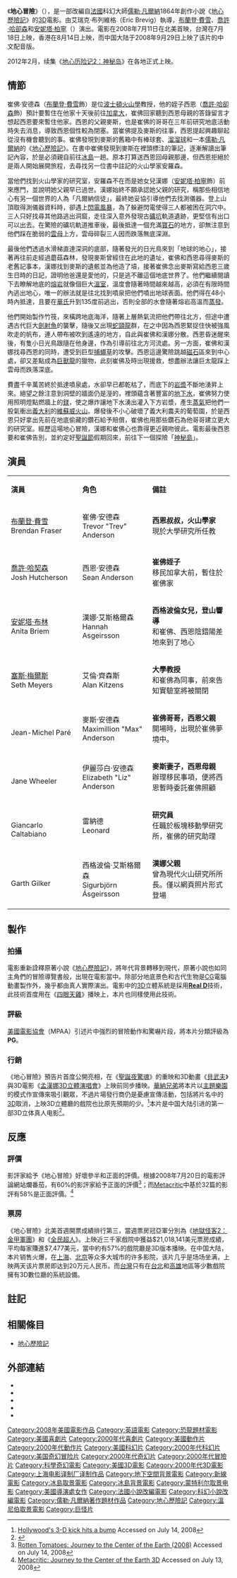 {{不是|text=2003年美国科幻电影[[地心浩劫|地心抢险记]]}}{{noteTA
|T=zh-hans:地心历险记 (电影);zh-hk:地心探險記 (電影);zh-tw:地心冒險 (電影);
|G1=Movie
|G2=Show
|1=zh-hans:地心历险记;zh-hk:地心探險記;zh-tw:地心冒險;
}}

{{Infobox Film
| name = 地心冒險
| original_name = {{lang|en|''Journey to the Center of the Earth''}}
| image = Center of the earth 3d.jpg
| caption = 《地心冒險》台灣發行海報
| director = 艾瑞克·布列維格
| producer = [[布蘭登·費雪|布蘭登·費雪]]
| writer = {{Plain list|
*[[Michael_Weiss|Michael Weiss]]
*[[Mark_Levin|Mark Levin]]
}}
| based_on = {{Based on|[[地心游记|地心游记]]|[[儒勒·凡尔纳|儒勒·凡尔纳]]}}
| starring =  {{Plain list|
*[[布蘭登·費雪|布蘭登·費雪]]
*[[喬許·哈卻森|喬許·哈卻森]]
}}
| music = Andrew Lockington
| cinematography = Chuck Shuman
| editing = {{Plain list|
*Paul Martin Smith
*Dirk Westervelt
*[[Steven_Rosenblum|Steven Rosenblum]]
}}
| distributor = [[新線影業|新線影業]]<br />{{tsl|en|Walden Media|威登媒體}}
| released = {{Film date|2008|07|11|美国|2008|07|18|台湾|2008|08|14|香港|2008|09|29|中国大陆}}
| runtime = 93分鐘<ref>{{cite web | url=http://www.bbfc.co.uk/website/Classified.nsf/0/D490C56548B1CAD78025747300542D0D?OpenDocument | title=Journey to the Center of the Earth 3-D at the BBFC | accessdate=2008-06-25 | deadurl=yes | archiveurl=https://web.archive.org/web/20080711185554/http://www.bbfc.co.uk/website/Classified.nsf/0/D490C56548B1CAD78025747300542D0D?OpenDocument | archivedate=2008-07-11 }}</ref>
| country = {{美國電影產地}}
| language = [[英語|英語]]<br />[[冰島語|冰島語]]
| budget = $60,000,000
| gross = $212,696,424 （全球票房） 
| website = 
| amg_id = 1:350410
| imdb_id = 0373051
| followed_by  = 《[[地心历险记2：神秘岛|地心历险记2：神秘岛]]》
| cn_name      = 地心歷險記
| hk_name      = 地心探險記
| tw_name      = 地心冒險
}}

《'''地心冒險'''》（{{lang-en|''Journey to the Center of the Earth''}}），是一部改編自[[法國|法國]]科幻大師[[儒勒·凡爾納|儒勒·凡爾納]]1864年創作小說《[[地心歷險記|地心歷險記]]》的[[3D|3D]]電影。由艾瑞克·布列維格（Eric Brevig）執導，[[布蘭登·費雪|布蘭登·費雪]]、[[喬許·哈卻森|喬許·哈卻森]]和[[安妮塔·柏寧|安妮塔·柏寧]]（{{lang|en|Anita Briem}}）演出。電影在2008年7月11日在北美首映，台灣在7月18日上映，香港在8月14日上映，而中国大陆于2008年9月29日上映了该片的中文配音版。

2012年2月，续集《[[地心历险记2：神秘岛|地心历险记2：神秘岛]]》在各地正式上映。

== 情節 ==

崔佛·安德森（[[布蘭登·費雪|布蘭登·費雪]]飾）是位[[波士頓|波士頓]][[火山學|火山學]]教授，他的姪子西恩（[[喬許·哈卻森|喬許·哈卻森]]飾）預計要暫住在他家十天後前往[[加拿大|加拿大]]，崔佛回家聽到西恩母親的答錄留言才想起西恩要來暫住他家。西恩的父親麥斯，也是崔佛的哥哥在三年前研究地底活動時失去消息，導致西恩個性較為閉塞。當崔佛提及麥斯的往事，西恩提起興趣聊起從沒有機會聽到的事。崔佛發現到麥斯的舊箱中有棒球套、[[溜溜球|溜溜球]]和一本[[儒勒·凡爾納|儒勒·凡爾納]]的《[[地心歷險記|地心歷險記]]》。在書中崔佛發現到麥斯在裡頭標注的筆記，逐漸解讀出筆記內容，於是必須親自前往[[冰島|冰島]]一趟。原本打算送西恩回母親那邊，但西恩拒絕於是兩人開始展開旅程，去尋找另一位書中註記的火山學家安羅森。

當他們找到火山學家的研究室，安羅森不在而是她女兒漢娜（[[安妮塔·柏寧|安妮塔·柏寧]]飾）前來應門，並說明她父親早已過世。漢娜始終不願承認她父親的研究，稱那些相信地心有另一個世界的人為「凡爾納信徒」，最終她妥協引導他們去找測儀器。登上山頂取得測儀器資料時，卻遇上[[閃電|閃電風暴]]，為了躲避閃電使得三人都被困在洞穴中。三人只好找尋其他路逃出洞窟，走往深入意外發現古[[煤礦|礦坑]]軌道遺跡，更堅信有出口可以出去。在驚險的礦坑軌道推車後，最後抵達一個充滿[[寶石|寶石]]的地方，卻無注意到他們踩在脆弱的[[雲母|雲母]]上方，雲母碎裂三人因而跌落無底深淵。

最後他們透過水滑梯直達深洞的底部，隨著發光的日光鳥來到「地球的地心」，接著再往前走經過蘑菇森林，發現麥斯曾經住在此地的遺址，崔佛和西恩尋得麥斯的老舊記事本，漢娜找到麥斯的遺骸並為他造了墳，接著崔佛念出麥斯寫給西恩三歲生日時的日記，證明他爸還是愛他的，只是逃不離這個地底世界了。他們繼續閱讀下去瞭解地底的[[熔岩|熔岩]]就像個巨大[[溫室|溫室]]，溫度會隨著時間越來越高，必須在有限時間內逃出地心，唯一的辦法就是往北找到噴泉把他們噴出地球表面。他們得在48小時內抵達，且要在[[華氏|華氏]]升到135度前逃出，否則全部的水會隨著熔岩高溫而[[蒸發|蒸發]]。

他們開始製作竹筏，來橫跨地底海洋，隨著上層熱氣流把他們帶往北方，但途中遭遇古代巨大[[劍射魚|劍射魚]]的襲擊，隨後又出現[[蛇頸龍|蛇頸龍]]群，在之中因為西恩緊捉住快被強風吹走的帆布，連人帶布被吹到遙遠的地方，自此與崔佛和漢娜分散。西恩昏迷醒來後，有隻小日光鳥跟隨在他身邊，作為引導前往北方河流處。另一方面，崔佛和漢娜找尋西恩的同時，遭受到巨型[[捕蠅草|捕蠅草]]的攻擊。西恩這邊驚險跳越[[磁石|磁石]]區來到中心處，卻又差點成為[[南方巨獸龍屬|巨獸龍]]的獵物，此刻崔佛及時出現援救，想盡辦法讓巨太龍踩上雲母而跌落深底。

費盡千辛萬苦終於抵達噴泉處，水卻早已都乾枯了，而底下的[[岩漿|岩漿]]不斷地湧昇上來。絕望之餘注意到洞壁的牆面仍是溼的，裡頭蘊含著豐富的[[地下水|地下水]]，崔佛努力使用照明燈點燃牆上的[[鎂|鎂]]，使之爆炸讓地下水湧出灌入下方岩漿，產生[[蒸氣|蒸氣]]把他們一股氣衝出[[義大利|義大利]]的[[維蘇威火山|維蘇威火山]]。爆發後不小心破壞了義大利農夫的葡萄園，於是西恩只好拿出先前在地底偷藏的鑽石給予賠償，崔佛也用那些鑽石為他哥哥建立更大的研究室。經歷這場地心冒險，漢娜和崔佛心也靠得更近親吻彼此。電影最後西恩要和崔佛告別，並約定好[[聖誕節|聖誕節]]假期回來，前往下一個探險「[[地心冒險2：神祕島|神秘島]]」。

== 演員 ==
{|class="wikitable" width="55%" style="font-size:82%;"
|- style="background:SILVER; color:SNOW" align=center
|style="width:3%"|'''演員'''
|style="width:3%"|'''角色'''
|style="width:7%"|'''備註'''
|-align=center 
|[[布蘭登·費雪|布蘭登·費雪]]<br/>Brendan Fraser ||崔佛·安德森<br/>Trevor "Trev" Anderson
|align=left|'''西恩叔叔，火山學家'''<br/>現於大學研究所任教

|-align=center 
|[[喬許·哈契森|喬許·哈契森]]<br/>Josh Hutcherson||西恩·安德森<br/>Sean Anderson
|align=left|'''崔佛姪子'''<br/>移民加拿大前，暫住於崔佛家

|-align=center 
|[[安妮塔·布林|安妮塔·布林]]<br/>Anita Briem||漢娜·艾斯格爾森<br/>Hannah Asgeirsson
|align=left|'''西格波倫女兒，登山響導'''<br/>和崔佛、西恩陰錯陽差地來到了地心

|-align=center 
|[[賽斯·梅耶斯|塞斯·梅爾斯]]<br/>Seth Meyers||艾倫·齊森斯<br/>Alan Kitzens
|align=left|'''大學教授'''<br/>和崔佛為同事，前來告知實驗室將被關閉

|-align=center 
|{{link-en|尚-米歇爾·佩爾|Jean-Michel Paré}}<br/>Jean-Michel Paré||麥斯·安德森<br/>Maximillion "Max" Anderson
|align=left|'''崔佛哥哥，西恩父親'''<br/>開場時，出現於崔佛夢境中。

|-align=center 
|{{link-en|珍·惠勒|Jane Wheeler}}<br/>Jane Wheeler||伊麗莎白·安德森<br/>Elizabeth "Liz" Anderson
|align=left|'''麥斯妻子，西恩母親'''<br/>辦理移民事項，便將西恩暫時委託崔佛照顧

|-align=center 
|{{link-en|吉安卡羅·卡塔比安諾|Giancarlo Caltabiano}}<br/>Giancarlo Caltabiano||雷納德<br/>Leonard
|align=left|'''研究員'''<br/>任職於板塊移動學研究所，崔佛的研究助理

|-align=center 
|{{link-en|加斯·吉爾克|Garth Gilker}}<br/>Garth Gilker||西格波倫·艾斯格爾森<br/>Sigurbjörn Ásgeirsson
|align=left|'''漢娜父親'''<br/>曾為現代火山研究所所長。僅以網頁照片形式登場

|}

== 製作 ==
=== 拍攝 ===
電影重新詮釋原著小說《[[地心歷險記|地心歷險記]]》，將年代背景轉移到現代，原著小說也如同主角們的冒險導覽書般，出現在電影當中。除部分地底景色和古代生物是[[计算机图形学|CG]]電腦動畫製作外，幾乎都由真人實際演出。電影中的[[3D|3D]]立體系統是採用'''[[RealD_戲院|Real D]]'''技術，此技術首度用在《[[四眼天雞|四眼天雞]]》播映上，本片也同樣使用此技術。

=== 評級 ===
[[美國電影協會|美國電影協會]]（MPAA）引述片中強烈的冒險動作和驚嚇片段，將本片分類評級為'''PG'''。

=== 行銷 ===
《地心冒險》預告片首度公開亮相，在《[[聖誕夜驚魂|聖誕夜驚魂]]》的重映和3D動畫《[[貝武夫|貝武夫]]》與3D電影《[[孟漢娜3D立體演唱會|孟漢娜3D立體演唱會]]》上映前同步播映。[[華納兄弟|華納兄弟]]將本片以[[主題樂園|主題樂園]]的模式作宣傳來吸引觀眾，不過片場發行商仍是憂慮宣傳活動，包括將片名中的[[3D|3D]]取消，上映3D立體廳的戲院也比原先預期的少。<ref>[http://www.latimes.com/entertainment/news/movies/la-et-word10-2008jul10,0,2129497.story Hollywood's 3-D kick hits a bump] {{Wayback|url=http://www.latimes.com/entertainment/news/movies/la-et-word10-2008jul10,0,2129497.story |date=20080719054420 }} Accessed on July 14, 2008</ref>本片是中国大陆引进的第一部3D立体真人电影<ref>{{Cite web |url = http://ent.qq.com/a/20080926/000063.htm |title = 《地心历险记》3D版上映 首映式普及地质知识 |author = 曾剑 |date = 2008-09-26 |publisher = 腾讯 |language = zh-cn |accessdate = 2018-08-12 |archive-url = https://web.archive.org/web/20180812151559/http://ent.qq.com/a/20080926/000063.htm |archive-date = 2018-08-12 |dead-url = no }}</ref>。

== 反應 ==
=== 評價 ===
影評家給予《地心冒險》好壞參半和正面的評價。根據2008年7月20日的電影評論網站爛番茄，有60%的影評家給予正面的評價<ref>[http://rottentomatoes.com/m/10008588-journey_3d/ Rotten Tomatoes: Journey to the Center of the Earth (2008)] {{Wayback|url=http://rottentomatoes.com/m/10008588-journey_3d/ |date=20080719112309 }} Accessed on July 14, 2008</ref>；而[[Metacritic|Metacritic]]中基於32篇的影評有58%是正面評價。<ref>[http://www.metacritic.com/film/titles/journeytothecenteroftheearth Metacritic: Journey to the Center of the Earth 3D] {{Wayback|url=http://www.metacritic.com/film/titles/journeytothecenteroftheearth |date=20080719194937 }} Accessed on July 13, 2008</ref>

=== 票房 ===
《地心冒險》北美首週開票成績排行第三，當週票房冠亞軍分別為《[[地獄怪客2：金甲軍團|地獄怪客2：金甲軍團]]》和《[[全民超人|全民超人]]》。上映近三千家戲院中獲益$21,018,141美元票房成績，平均每家賺進$7,477美元，當中約有57%的戲院廳是3D版本播映。在中国大陆，本片销售火爆，在[[上海|上海]]、[[北京|北京]]等众多大城市的许多影院，该片几乎是场场坐满，上映两天该片票房即达到20万元人民币。而[[台灣|台灣]]只有在[[台北|台北]]和[[高雄|高雄]]地區等少數戲院擁有3D數位廳的系統設備。

== 註記 ==
{{reflist|2}}

== 相關條目 ==
* [[地心歷險記|地心歷險記]]

== 外部連結 ==
* {{imdb title|id=0373051|title=地心冒險}}
* {{mojo title|id=journeytothecenteroftheearth|title=地心冒險}}
* {{rotten-tomatoes|id=10008588-journey_3d|地心冒險}}
* {{metacritic film|id=journeytothecenteroftheearth|title=地心冒險}}
* {{amg movie|350410|地心冒險}}

{{上海电影译制厂/2000s作品}}
{{DEFAULTSORT:Journey to the Center of the Earth}}
[[Category:2008年美國電影作品|Category:2008年美國電影作品]]
[[Category:英語電影|Category:英語電影]]
[[Category:恐龍題材電影|Category:恐龍題材電影]]
[[Category:美國喜劇片|Category:美國喜劇片]]
[[Category:2000年代喜劇片|Category:2000年代喜劇片]]
[[Category:美國動作片|Category:美國動作片]]
[[Category:2000年代動作片|Category:2000年代動作片]]
[[Category:美國科幻片|Category:美國科幻片]]
[[Category:2000年代科幻片|Category:2000年代科幻片]]
[[Category:美国奇幻冒险片|Category:美国奇幻冒险片]]
[[Category:2000年代奇幻片|Category:2000年代奇幻片]]
[[Category:2000年代冒險片|Category:2000年代冒險片]]
[[Category:科學奇幻電影|Category:科學奇幻電影]]
[[Category:美國3D電影|Category:美國3D電影]]
[[Category:2000年代3D電影|Category:2000年代3D電影]]
[[Category:上海电影译制厂译制作品|Category:上海电影译制厂译制作品]]
[[Category:地下空間背景電影|Category:地下空間背景電影]]
[[Category:新線電影|Category:新線電影]]
[[Category:冰島取景電影|Category:冰島取景電影]]
[[Category:冰島背景電影|Category:冰島背景電影]]
[[Category:蒙特利尔取景电影|Category:蒙特利尔取景电影]]
[[Category:美國導演處女作|Category:美國導演處女作]]
[[Category:法國小說改編電影|Category:法國小說改編電影]]
[[Category:科幻小說改編電影|Category:科幻小說改編電影]]
[[Category:儒勒·凡爾納著作題材作品|Category:儒勒·凡爾納著作題材作品]]
[[Category:地心歷險記|Category:地心歷險記]]
[[Category:溫尼伯取景電影|Category:溫尼伯取景電影]]
[[Category:巨怪片|Category:巨怪片]]